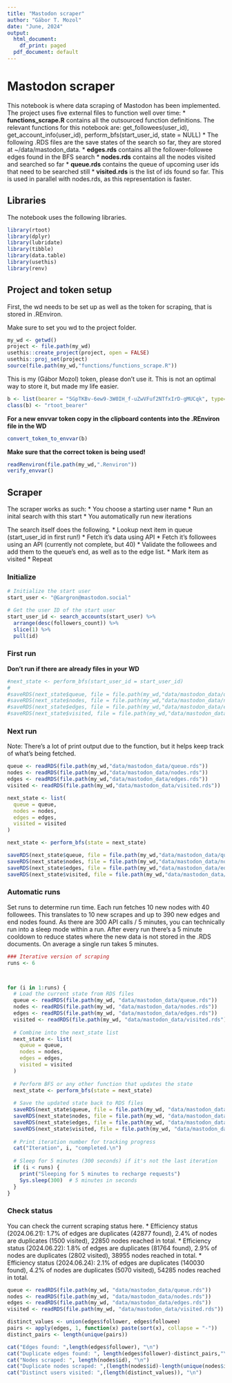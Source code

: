 ```yaml
---
title: "Mastodon scraper"
author: "Gábor T. Mozol"
date: "June, 2024"
output:
  html_document:
    df_print: paged
  pdf_document: default
---
```


# Mastodon scraper

This notebook is where data scraping of Mastodon has been implemented. The project uses five external files to function well over time:
* **functions_scrape.R** contains all the outsourced function definitions. The relevant functions for this notebook are: get_followees(user_id), get_account_info(user_id), perform_bfs(start_user_id, state = NULL)
* The following .RDS files are the save states of the search so far, they are stored at ~/data/mastodon_data.
  * **edges.rds** contains all the follower-followee edges found in the BFS search
  * **nodes.rds** contains all the nodes visited and searched so far
  * **queue.rds** contains the queue of upcoming user ids that need to be searched still
  * **visited.rds** is the list of ids found so far. This is used in parallel with nodes.rds, as this representation is faster.

## Libraries
The notebook uses the following libraries.
```r
library(rtoot)
library(dplyr)
library(lubridate)
library(tibble)
library(data.table)
library(usethis)
library(renv)
```

## Project and token setup
First, the wd needs to be set up as well as the token for scraping, that is stored in .REnviron.

Make sure to set you wd to the project folder.
```r
my_wd <- getwd()
project <- file.path(my_wd)
usethis::create_project(project, open = FALSE)
usethis::proj_set(project)
source(file.path(my_wd,"functions/functions_scrape.R"))
```

This is my (Gábor Mozol) token, please don't use it. This is not an optimal way to store it, but made my life easier.
```r
b <- list(bearer = "5GpTKBv-6ew9-3W0IH_f-uZwVFuf2NTfxIrD-gMUCqk", type="user", instance="mastodon.social")
class(b) <- "rtoot_bearer"
```

**For a new envvar token copy in the clipboard contents into the .REnviron file in the WD**
```r
convert_token_to_envvar(b)
```
**Make sure that the correct token is being used!**
```r
readRenviron(file.path(my_wd,".Renviron"))
verify_envvar()
```
## Scraper
The scraper works as such:
* You choose a starting user name
* Run an inital search with this start
* You automatically run new iterations

The search itself does the following.
* Lookup next item in queue (start_user_id in first run!)
* Fetch it's data using API
* Fetch it's followees using an API (currently not complete, but 40)
* Validate the followees and add them to the queue's end, as well as to the edge list.
* Mark item as visited
* Repeat

### Initialize
```r
# Initialize the start user
start_user <- "@Gargron@mastodon.social"

# Get the user ID of the start user
start_user_id <- search_accounts(start_user) %>%
  arrange(desc(followers_count)) %>%
  slice(1) %>%
  pull(id)
```

### First run
**Don't run if there are already files in your WD**
```r
#next_state <- perform_bfs(start_user_id = start_user_id)
#
#saveRDS(next_state$queue, file = file.path(my_wd,"data/mastodon_data/queue.rds"))
#saveRDS(next_state$nodes, file = file.path(my_wd,"data/mastodon_data/nodes.rds"))
#saveRDS(next_state$edges, file = file.path(my_wd,"data/mastodon_data/edges.rds"))
#saveRDS(next_state$visited, file = file.path(my_wd,"data/mastodon_data/visited.rds"))
```

### Next run

Note: There's a lot of print output due to the function, but it helps keep track of what's being fetched.
```r
queue <- readRDS(file.path(my_wd,"data/mastodon_data/queue.rds"))
nodes <- readRDS(file.path(my_wd,"data/mastodon_data/nodes.rds"))
edges <- readRDS(file.path(my_wd,"data/mastodon_data/edges.rds"))
visited <- readRDS(file.path(my_wd,"data/mastodon_data/visited.rds"))

next_state <- list(
  queue = queue,
  nodes = nodes,
  edges = edges,
  visited = visited
)

next_state <- perform_bfs(state = next_state)

saveRDS(next_state$queue, file = file.path(my_wd,"data/mastodon_data/queue.rds"))
saveRDS(next_state$nodes, file = file.path(my_wd,"data/mastodon_data/nodes.rds"))
saveRDS(next_state$edges, file = file.path(my_wd,"data/mastodon_data/edges.rds"))
saveRDS(next_state$visited, file = file.path(my_wd,"data/mastodon_data/visited.rds"))
```

### Automatic runs
Set runs to determine run time. Each run fetches 10 new nodes with 40 followees. This translates to 10 new scrapes and up to 390 new edges and end nodes found. As there are 300 API calls / 5 minutes, you can technically run into a sleep mode within a run. After every run there's a 5 minute cooldown to reduce states where the new data is not stored in the .RDS documents. On average a single run takes 5 minutes.
```r
### Iterative version of scraping
runs <- 6



for (i in 1:runs) {
  # Load the current state from RDS files
  queue <- readRDS(file.path(my_wd, "data/mastodon_data/queue.rds"))
  nodes <- readRDS(file.path(my_wd, "data/mastodon_data/nodes.rds"))
  edges <- readRDS(file.path(my_wd, "data/mastodon_data/edges.rds"))
  visited <- readRDS(file.path(my_wd, "data/mastodon_data/visited.rds"))
  
  # Combine into the next_state list
  next_state <- list(
    queue = queue,
    nodes = nodes,
    edges = edges,
    visited = visited
  )
  
  # Perform BFS or any other function that updates the state
  next_state <- perform_bfs(state = next_state)
  
  # Save the updated state back to RDS files
  saveRDS(next_state$queue, file = file.path(my_wd, "data/mastodon_data/queue.rds"))
  saveRDS(next_state$nodes, file = file.path(my_wd, "data/mastodon_data/nodes.rds"))
  saveRDS(next_state$edges, file = file.path(my_wd, "data/mastodon_data/edges.rds"))
  saveRDS(next_state$visited, file = file.path(my_wd, "data/mastodon_data/visited.rds"))
  
  # Print iteration number for tracking progress
  cat("Iteration", i, "completed.\n")
  
  # Sleep for 5 minutes (300 seconds) if it's not the last iteration
  if (i < runs) {
    print("Sleeping for 5 minutes to recharge requests")
    Sys.sleep(300)  # 5 minutes in seconds
  }
}
```

### Check status

You can check the current scraping status here. 
* Efficiency status (2024.06.21): 1.7% of edges are duplicates (42877 found), 2.4% of nodes are duplicates (1500 visited), 22850 nodes reached in total.
* Efficiency status (2024.06.22): 1.8% of edges are duplicates (81764 found), 2.9% of nodes are duplicates (2802 visited), 38955 nodes reached in total.
* Efficiency status (2024.06.24): 2.1% of edges are duplicates (140030 found), 4.2% of nodes are duplicates (5070 visited), 54285 nodes reached in total.
```r
queue <- readRDS(file.path(my_wd, "data/mastodon_data/queue.rds"))
nodes <- readRDS(file.path(my_wd, "data/mastodon_data/nodes.rds"))
edges <- readRDS(file.path(my_wd, "data/mastodon_data/edges.rds"))
visited <- readRDS(file.path(my_wd, "data/mastodon_data/visited.rds"))

distinct_values <- union(edges$follower, edges$followee)
pairs <- apply(edges, 1, function(x) paste(sort(x), collapse = "-"))
distinct_pairs <- length(unique(pairs))

cat("Edges found: ",length(edges$follower), "\n")
cat("Duplicate edges found: ", length(edges$follower)-distinct_pairs,"\n")
cat("Nodes scraped: ", length(nodes$id), "\n")
cat("Duplicate nodes scraped: ",(length(nodes$id)-length(unique(nodes$id))), "\n")
cat("Distinct users visited: ",(length(distinct_values)), "\n")
```
